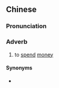 {{also|使钱}}
==Chinese==
{{zh-forms|s=使钱}}

===Pronunciation===
{{zh-pron
|m=shǐqián
|c=sai2 cin4-2
|h=pfs=sṳ́-chhièn
|ca=zh-yue-使錢.ogg
|cat=adv
}}

===Adverb===
{{zh-adv}}

# {{lb|zh|literary|Cantonese|Hakka}} to [[spend]] [[money]]
#: {{zh-x|呢個 聖誕 唔好 為咗 我 使錢{cin4-2}！|Don't spend your money on me this Christmas!|C}}

====Synonyms====
* {{zh-l|花錢}}